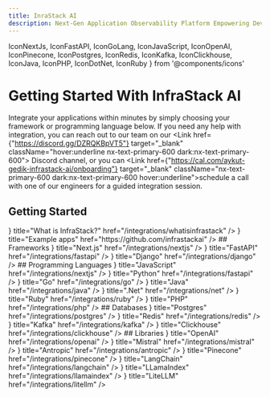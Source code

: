 ```yaml
---
title: InraStack AI
description: Next-Gen Application Observability Platform Empowering Developers and Modern Dev Teams Throughout Their Development and Deployment Journey.
---
```


IconNextJs, IconFastAPI, IconGoLang, IconJavaScript, IconOpenAI, 
IconPinecone, IconPostgres, IconRedis, IconKafka, IconClickhouse, IconJava, IconPHP, IconDotNet, IconRuby } from '@components/icons'


# Getting Started With InfraStack AI
Integrate your applications within minutes by simply choosing your framework or programming language below.
If you need any help with integration, you can reach out to our team on our <Link href={"https://discord.gg/DZRQKBpVT5"} target="_blank" className="hover:underline nx-text-primary-600 dark:nx-text-primary-600"><IconDiscord className="w-4 h-4 inline" /> Discord channel</Link>, or you can <Link href={"https://cal.com/aykut-gedik-infrastack-ai/onboarding"} target="_blank" className="nx-text-primary-600 dark:nx-text-primary-600 hover:underline">schedule a call</Link> with one of our engineers for a guided integration session.

## Getting Started
<Cards>
  <Card icon={<IconInfraStackOctopus className="dark:text-white dark:fill-white" />} title="What is InfraStack?" href="/integrations/whatisinfrastack" />
  <Card icon={<IconInfraStackOctopus className="dark:text-white dark:fill-white" />} title="Example apps" href="https://github.com/infrastackai" />
</Cards>
## Frameworks
<Cards>
  <Card icon={<IconNextJs className="dark:text-white dark:fill-white" />} title="Next.js" href="/integrations/nextjs" />
  <Card icon={<IconFastAPI className="dark:text-white dark:fill-white" />} title="FastAPI" href="/integrations/fastapi" />
  <Card icon={<IconPython className="dark:text-white dark:fill-white" />} title="Django" href="/integrations/django" />
</Cards>
## Programming Languages
<Cards>
  <Card icon={<IconJavaScript className="dark:text-white dark:fill-white" />} title="JavaScript" href="/integrations/nextjs" />
  <Card icon={<IconPython className="dark:text-white dark:fill-white" />} title="Python" href="/integrations/fastapi" />
  <Card icon={<IconGoLang className="dark:text-white dark:fill-white" />} title="Go" href="/integrations/go" />
  <Card icon={<IconJava className="dark:text-white dark:fill-white" />} title="Java" href="/integrations/java" />
  <Card icon={<IconDotNet className="dark:text-white dark:fill-white" />} title=".Net" href="/integrations/net" />
  <Card icon={<IconRuby className="dark:text-white dark:fill-white" />} title="Ruby" href="/integrations/ruby" />
  <Card icon={<IconPHP className="dark:text-white dark:fill-white" />} title="PHP" href="/integrations/php" />
</Cards>
## Databases
<Cards>
  <Card icon={<IconPostgres className="dark:text-white dark:fill-white" />} title="Postgres" href="/integrations/postgres" />
  <Card icon={<IconRedis className="dark:text-white dark:fill-white" />} title="Redis" href="/integrations/redis" />
  <Card icon={<IconKafka className="dark:text-white dark:fill-white" />} title="Kafka" href="/integrations/kafka" />
  <Card icon={<IconClickhouse className="dark:text-white dark:fill-white" />} title="Clickhouse" href="/integrations/clickhouse" />
</Cards>
## Libraries
<Cards>
  <Card icon={<IconOpenAI className="dark:text-white dark:fill-white" />} title="OpenAI" href="/integrations/openai" />
  <Card icon={<IconPython className="dark:text-white dark:fill-white" />} title="Mistral" href="/integrations/mistral" />
  <Card icon={<IconPython className="dark:text-white dark:fill-white" />} title="Antropic" href="/integrations/antropic" />
  <Card icon={<IconPinecone className="dark:text-white dark:fill-white" />} title="Pinecone" href="/integrations/pinecone" />
  <Card icon={<IconPython className="dark:text-white dark:fill-white" />} title="LangChain" href="/integrations/langchain" />
  <Card icon={<IconPython className="dark:text-white dark:fill-white" />} title="LLamaIndex" href="/integrations/llamaindex" />
  <Card icon={<IconPython className="dark:text-white dark:fill-white" />} title="LiteLLM" href="/integrations/litellm" />
</Cards>

